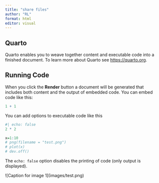 ```yaml
---
title: "share files"
author: "RL"
format: html
editor: visual
---
```


## Quarto

Quarto enables you to weave together content and executable code into a finished document. To learn more about Quarto see <https://quarto.org>.

## Running Code

When you click the **Render** button a document will be generated that includes both content and the output of embedded code. You can embed code like this:

```r
1 + 1
```

You can add options to executable code like this

```r
#| echo: false
2 * 2

x=1:10
# png(filename = "test.png")
# plot(x)
# dev.off()
```

The `echo: false` option disables the printing of code (only output is displayed).

\![Caption for image 1\](images/test.png)
